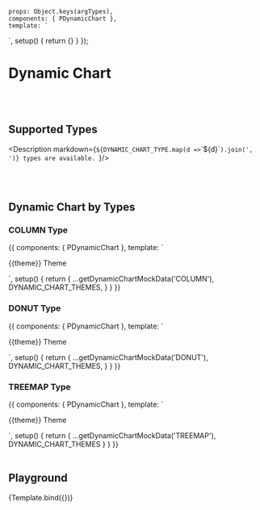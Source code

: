 

<Meta title='Data Display/Dynamic/Dynamic Chart' argTypes={getDynamicChartArgTypes()}
/>


    props: Object.keys(argTypes),
    components: { PDynamicChart },
    template: `
<div class="h-full w-full overflow p-8">
    <p-dynamic-chart
        :type="type"
        :loading="loading"
        :data="data"
        :value-options="valueOptions"
        :name-options="nameOptions"
        :theme="theme"
        :limit="limit"
        style="height: 500px;"
    >
    </p-dynamic-chart>
</div>
    `,
    setup() {
        return {}
    }
});


# Dynamic Chart
<br/>
<br/>

## Supported Types

<Description markdown={`
${DYNAMIC_CHART_TYPE.map(d => `\`${d}\``).join(', ')} types are available.
`}/>

<br/>
<br/>

## Dynamic Chart by Types

### COLUMN Type

<Canvas>
    <Story name="COLUMN Type" >
{{
    components: { PDynamicChart },
    template: `
<div class="h-full w-full overflow p-8 bg-gray-100">
    <div class="grid gap-4 grid-cols-3">
        <div v-for="theme in DYNAMIC_CHART_THEMES" :key="theme" class="rounded-md bg-white p-4">
            <p class="font-bold my-3">{{theme}} Theme</p>
            <p-dynamic-chart
                type="COLUMN"
                :data="data"
                :theme="theme"
            >
            </p-dynamic-chart>
        </div>
    </div>
</div>
    `,
    setup() {
        return {
            ...getDynamicChartMockData('COLUMN'),
            DYNAMIC_CHART_THEMES,
        }
    }
}}
    </Story>
</Canvas>


### DONUT Type

<Canvas>
    <Story name="DONUT Type" >
{{
    components: { PDynamicChart },
    template: `
<div class="h-full w-full overflow p-8 bg-gray-100">
    <div class="grid gap-4 grid-cols-3">
        <div v-for="theme in DYNAMIC_CHART_THEMES" :key="theme" class="rounded-md bg-white p-4">
            <p class="font-bold my-3">{{theme}} Theme</p>
            <p-dynamic-chart
                type="DONUT"
                :data="data"
                :theme="theme"
            >
            </p-dynamic-chart>
        </div>
    </div>
</div>
    `,
    setup() {
        return {
            ...getDynamicChartMockData('DONUT'),
            DYNAMIC_CHART_THEMES,
        }
    }
}}
    </Story>
</Canvas>

### TREEMAP Type


<Canvas>
    <Story name="TREEMAP Type" >
{{
    components: { PDynamicChart },
    template: `
<div class="h-full w-full overflow p-8 bg-gray-100">
    <div class="grid gap-4 grid-cols-3">
        <div v-for="theme in DYNAMIC_CHART_THEMES" :key="theme" class="rounded-md bg-white p-4">
            <p class="font-bold my-3">{{theme}} Theme</p>
            <p-dynamic-chart
                type="TREEMAP"
                :data="data"
                :theme="theme"
            >
            </p-dynamic-chart>
        </div>
    </div>
</div>
    `,
    setup() {
        return {
            ...getDynamicChartMockData('TREEMAP'),
            DYNAMIC_CHART_THEMES
        }
    }
}}
    </Story>
</Canvas>

<br/>
<br/>

## Playground

<Canvas>
    <Story name="Playground" args={{
        data: getDynamicChartMockData('COLUMN').data
    }}>
        {Template.bind({})}
    </Story>
</Canvas>

<ArgsTable story="Playground"/>
